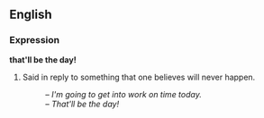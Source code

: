 ==English==
===Expression===
'''that'll be the day!'''

#Said in reply to something that one believes will never happen.
#:&ndash; ''I'm going to get into work on time today.''
#:&ndash; ''That'll be the day!''